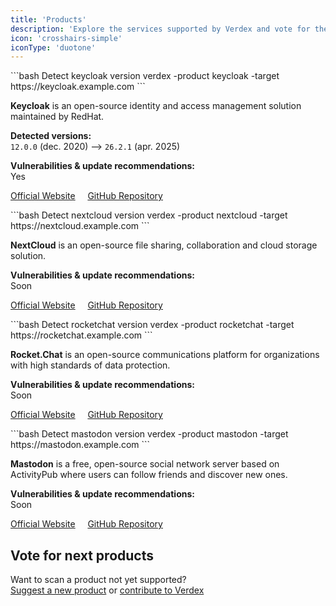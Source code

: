 ```yaml
---
title: 'Products'
description: 'Explore the services supported by Verdex and vote for the next ones.'
icon: 'crosshairs-simple'
iconType: 'duotone'
---
```



<Update label="keycloak">
  ```bash Detect keycloak version
  verdex -product keycloak -target https://keycloak.example.com
  ```

  **Keycloak** is an open-source identity and access management solution maintained by RedHat.

  **Detected versions:**  
  `12.0.0` (dec. 2020) --> `26.2.1` (apr. 2025)

  **Vulnerabilities & update recommendations:**  
  <Icon icon="check" iconType="duotone" /> Yes

  [Official Website](https://www.keycloak.org)     [GitHub Repository](https://github.com/keycloak/keycloak)
</Update>

<Update label="nextcloud">
  ```bash Detect nextcloud version
  verdex -product nextcloud -target https://nextcloud.example.com
  ```

  **NextCloud** is an open-source file sharing, collaboration and cloud storage solution.

  **Vulnerabilities & update recommendations:**  
  <Icon icon="hourglass" iconType="duotone" /> Soon

  [Official Website](https://nextcloud.com)     [GitHub Repository](https://github.com/nextcloud)
</Update>

<Update label="rocketchat">
  ```bash Detect rocketchat version
  verdex -product rocketchat -target https://rocketchat.example.com
  ```

  **Rocket.Chat** is an open-source communications platform for organizations with high standards of data protection.

  **Vulnerabilities & update recommendations:**  
  <Icon icon="hourglass" iconType="duotone" /> Soon

  [Official Website](https://www.rocket.chat)     [GitHub Repository](https://github.com/RocketChat)
</Update>

<Update label="mastodon">
  ```bash Detect mastodon version
  verdex -product mastodon -target https://mastodon.example.com
  ```

  **Mastodon** is a free, open-source social network server based on ActivityPub where users can follow friends and discover new ones.

  **Vulnerabilities & update recommendations:**  
  <Icon icon="hourglass" iconType="duotone" /> Soon

  [Official Website](https://joinmastodon.org)     [GitHub Repository](https://github.com/mastodon)
</Update>

## Vote for next products

<CardGroup cols={2}>
  <ProductsVotes />
</CardGroup>

Want to scan a product not yet supported?  
[Suggest a new product](https://github.com/verdexlab/verdex/issues/new?assignees=&labels=product-suggestion&projects=&template=suggest-product.yml) 
or [contribute to Verdex](/contribute)
